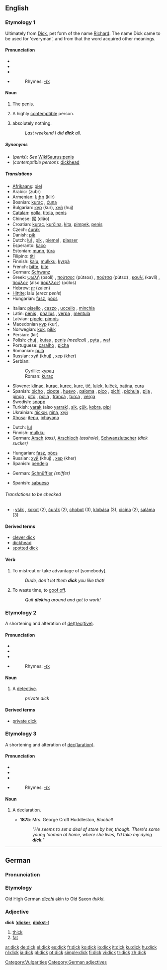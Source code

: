 {{see|Dick}}
==English==

===Etymology 1===
Ultimately from [[Dick]], pet form of the name [[Richard]]. The name Dick came to be used for 'everyman', and from that the word acquired other meanings.

====Pronunciation====
* {{enPR|dĭk}}
* {{IPA|/dɪk/}}
* {{SAMPA|/dIk/}}
* {{audio|en-us-dick.ogg|Audio (US)}}
*: Rhymes: [[Rhymes:English:-ɪk|-ɪk]]

====Noun====
{{en-noun|s|-}}

# {{context|UK|US|coarse|slang}} The [[penis]].
# {{context|UK|US|offensive|coarse|slang}} A highly [[contemptible]] person.
# {{context|Canadian English|uncountable}} absolutely nothing.
#: ''Last weekend I did '''dick''' all.''

=====Synonyms=====
* (''penis''): ''See'' [[WikiSaurus:penis]]
* (''contemptible person''): [[dickhead]]

=====Translations=====
{{trans-top|penis}}
<!--Note: put SLANG terms in this table, preferably coarse slang rather than taboo slang-->
* [[Afrikaans]]: [[piel]]
* Arabic: {{Arab|[[زبر]]}} (zubr) {{m}}
* Armenian: [[կլիր]] (klir)
* Bosnian: [[kurac]] {{m}}, [[ćuna]] {{f}}
* Bulgarian: [[кур]] (kur), [[хуй]] (huj)
* [[Catalan]]: [[polla]], [[titola]], [[penis]]
* Chinese: [[屌]] (diǎo)
* Croatian: [[kurac]], [[kurčina]], [[kita]], [[pimpek]], [[penis]]
* Czech: [[čurák]]
* Danish: [[pik]]
* Dutch: [[lul]] {{m}}, [[pik]] {{m}}, [[piemel]] {{m}}, [[plasser]] {{m}}
* Esperanto: [[kaco]]
* Estonian: [[munn]], [[türa]]
* Filipino: [[titi]]
* Finnish: [[kalu]], [[mulkku]], [[kyrpä]]
* French: [[bitte]], [[bite]] {{f}}
* German: [[Schwanz]] {{m}}
* Greek: [[ψωλή]] (psolí) {{f}}, [[πούτσος]] (pútsos) {{m}}, [[πούτσα]] (pútsα) {{f}}, [[καυλί]] (kavlí) {{n}}, [[πούλος]] (also [[πούλλος]]) (púlos) {{m}}
* Hebrew: [[זין]] (zaien)
* [[Hittite]]: lalu {{n}} (''erect penis'')
* Hungarian: [[fasz]], [[pöcs]]
{{trans-mid}}
* Italian: [[pisello]] {{m}}, [[cazzo]] {{m}}, [[uccello]] {{m}}, [[minchia]] {{f}}
* Latin: [[penis]] {{m}}, [[phallus]] {{m}}, [[verpa]] {{f}}, [[mentula]] {{f}}
* Latvian: [[pipele]], [[pimpis]]
* Macedonian [[кур]] (kur), {{m}}
* Norwegian: [[kuk]], [[pikk]] {{m}}
* Persian: {{fa-Arab|[[کیر]]}} (kir)
* Polish: [[chuj]] {{m}}, [[kutas]] {{m}}, [[penis]] {{m}} ''(medical)''  , [[pyta]] {{f}}, [[wał]] {{m}}
* Portuguese: [[caralho]] {{m}}, [[picha]] {{f}}
* Romanian: [[pulă]] {{f}}
* Russian: [[хуй]] (khuj) {{m}}, [[хер]] (kher) {{m}}
* Serbian:
*: Cyrillic: [[курац]] {{m}}
*: Roman: [[kurac]] {{m}}
* Slovene: [[klinac]], [[kurac]], [[kurec]], [[kurc]], [[tič]], [[lulek]], [[lulček]], [[batina]], [[cura]]
* Spanish: {{italbrac|all of this words are vulgar usage}} [[bicho]] {{m}} {{italbrac|Puerto Rico}}, [[cipote]] {{m}} {{italbrac|Spain}}, [[huevo]] {{m}} {{italbrac|Venezuela}}, [[paloma]] {{f}} {{italbrac|Venezuela}}, [[pico]] {{f}} {{italbrac|Chile}}, [[pichi]] {{m}} {{italbrac|Bolivia}}, [[pichula]] {{f}} {{italbrac|Peru}}, [[pija]] {{f}} {{italbrac|Argentina}}, [[pinga]] {{f}} {{italbrac|Costa Rica|Cuba|Dominican Republic|Guatemala|Panama|Peru|Spain's Canary Islands|Venezuela}}, [[pito]] {{m}} {{italbrac|Mexico}}, [[polla]] {{f}} {{italbrac|Spain standard usage}}, [[tranca]] {{f}} {{italbrac|Spain}}, [[turca]] {{f}} {{italbrac|Nicaragua}}, [[verga]] {{f}} {{italbrac|now especially El Salvador|Paraguay}}  <!--[[pene]] {{m}} (that's a rather formal usage, not vulgar),  I don't know where are these words used, meaning 'dick' :  [[carajo]] {{m}}, [[picha]] {{f}}, [[pipe]] {{m}}, [[pirula]] {{f}}, [[pirulo]] {{m}}, [[poste]] {{m}}- -->
* Swedish: [[snopp]] {{m}}
* Turkish: [[yarak]] (also [[yarrak]]), [[sik]], [[çük]], [[kobra]], [[pipi]]
* Ukrainian: [[пісюн]], [[піпа]], [[хуй]]
* [[Xhosa]]: [[itepu]], [[ixhayana]]
{{trans-bot}}

{{trans-top|a highly contemptible person}}
<!--Note: put SLANG terms in this table-->
* Dutch: [[lul]] {{m}}
* Finnish: [[mulkku]]
* German: [[Arsch]] {{m}} ''(ass)'', [[Arschloch]] {{m}} ''(asshole)'', [[Schwanzlutscher]] ''(dick sucker)''
{{trans-mid}}
* Hungarian: [[fasz]], [[pöcs]]
* Russian: [[хуй]] (khuj) {{m}}, [[хер]] (kher) {{m}}
* Spanish: [[pendejo]] {{m}}
{{trans-bot}}

{{trans-top|detective}}
* German: [[Schnüffler]] {{m}} ''(sniffer)''
{{trans-mid}}
* Spanish: [[sabueso]] {{m}}
{{trans-bot}}

======Translations to be checked======
<!--Remove this section once all of the translations below have been moved into the tables above.-->
{{checktrans}}
* {{ttbc|Slovak}}: [[vták]] , [[kokot]] (2), [[čurák]] (2), [[chobot]] (3), [[klobása]] (3), [[cicina]] (2), [[saláma]] (3)

====Derived terms====
* [[clever dick]]
* [[dickhead]]
* [[spotted dick]]

====Verb====
{{en-verb}}

# To mistreat or take advantage of [somebody].
#: ''Dude, don't let them '''dick''' you like that!''
# To waste time, to [[goof off]].
#: ''Quit '''dick'''ing around and get to work!''

===Etymology 2===
A shortening and alteration of [[detective|de(t)ec(tive)]].

====Pronunciation====
* {{enPR|dĭk}}
* {{IPA|/dɪk/}}
* {{SAMPA|/dIk/}}
* {{audio|en-us-dick.ogg|Audio (US)}}
*: Rhymes: [[Rhymes:English:-ɪk|-ɪk]]

====Noun====
{{en-noun|s}}

# {{context|dated|US|slang}} A [[detective]].
#: ''private dick''

====Derived terms====
* [[private dick]]

===Etymology 3===
A shortening and alteration of [[declaration|dec(laration)]].

====Pronunciation====
* {{enPR|dĭk}}
* {{IPA|/dɪk/}}
* {{SAMPA|/dIk/}}
* {{audio|en-us-dick.ogg|Audio (US)}}
*: Rhymes: [[Rhymes:English:-ɪk|-ɪk]]

====Noun====
{{en-noun|s}}

# {{obsolete}} A declaration.
#* '''1875''': Mrs. George Croft Huddleston, ''Bluebell''
#*: ''"He seems to set a deal of store by her, though. There's some young 'ooman at home, where she lives, I'd take my dying '''dick'''."''

[[Category:Vulgarities]]

----

==German==

===Pronunciation===
{{IPA|/dɪk/}}

===Etymology===
Old High German ''[[dicchi]]'' akin to Old Saxon ''thikki''.

===Adjective===
'''dick''' ('''[[dicker]]''', '''[[dickst-]]''')

# [[thick]]
# [[fat]]

[[Category:German adjectives]]

[[ar:dick]]
[[de:dick]]
[[el:dick]]
[[es:dick]]
[[fr:dick]]
[[ko:dick]]
[[io:dick]]
[[it:dick]]
[[ku:dick]]
[[hu:dick]]
[[nl:dick]]
[[ja:dick]]
[[pl:dick]]
[[pt:dick]]
[[simple:dick]]
[[fi:dick]]
[[vi:dick]]
[[tr:dick]]
[[zh:dick]]